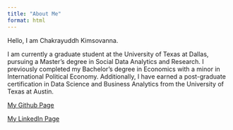 ```yaml
---
title: "About Me"
format: html
---
```


Hello, I am Chakrayuddh Kimsovanna.

I am currently a graduate student at the University of Texas at Dallas, pursuing a Master's degree in Social Data Analytics and Research. I previously completed my Bachelor's degree in Economics with a minor in International Political Economy. Additionally, I have earned a post-graduate certification in Data Science and Business Analytics from the University of Texas at Austin.

[My Github Page](https://github.com/cykimsovanna)

[My LinkedIn Page](https://www.linkedin.com/in/chakrayuddh-kimsovanna/)
